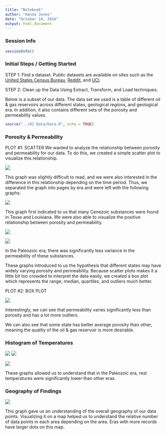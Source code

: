 ```yaml
---
title: "Notebook"
author: "Hanna Jones"
date: "October 14, 2016"
output: html_document
---
```


### Session Info

```r
sessionInfo()
```

### Initial Steps / Getting Started

STEP 1: Find a dataset. Public datasets are available on sites such as the [United States Census Bureau](http://www.census.gov/), [Reddit](https://www.reddit.com/r/datasets), and [UCI](https://archive.ics.uci.edu/ml/datasets/).

STEP 2: Clean up the Data Using Extract, Transform, and Load techniques.

Below is a subset of our data. The data set we used is a table of different oil & gas reservoirs across different states, geological regions, and geological era. In addition, it also contains different sets of the porosity and permeability values. 

```r
source("../01 Data/Data.R", echo = TRUE)
```


### Porosity & Permeability

PLOT #1: SCATTER
We wanted to analyze the relationship between porosity and permeability for our data. To do this, we created a simple scatter plot to visualize this relationship.

![](../02 Tableau/PorvsPermAll.png)

This graph was slightly difficult to read, and we were also interested in the difference in this relationship depending on the time period. Thus, we separated the graph into pages by era and were left with the following graphs:

![](../02 Tableau/PorvsPermCenezoic.png)

This graph first indicated to us that many Cenezoic substances were found in Texas and Louisiana. We were also able to visualize the positive relationship between porosity and permeability.

![](../02 Tableau/PorvsPermMesezoic.png)

![](../02 Tableau/PorvsPermPaleozoic.png)

In the Paleozoic era, there was significantly less variance in the permeability of these substances.

These graphs introduced to us the hypothesis that different states may have widely varying porosity and permeability. Because scatter ploto makes it a little bit too crowded to interpret the data easily, we created a box plot which represents the range, median, quartiles, and outliers much better.

PLOT #2: BOX PLOT

![](../02 Tableau/PorvsPermState.png)

Interestingly, we can see that permeability varies significantly less than porosity and has a lot more outliers.

We can also see that some state has better average porosity than other, meaning the quality of the oil & gas reservoir is more desirable.

### Histogram of Temperatures

![](../02 Tableau/TempsCenozoic.png)
![](../02 Tableau/TempsMesezoic.png)

![](../02 Tableau/TempsPaleozoic.png)

These graphs allowed us to understand that in the Paleozoic era, rest temperatures were significantly lower than other eras.

### Geography of Findings

![](../02 Tableau/Geographic.png)

This graph gave us an understanding of the overall geography of our data points. Visualizing it on a map helped us to understand the relative number of data points in each area depending on the area. Eras with more records have larger dots on this map.